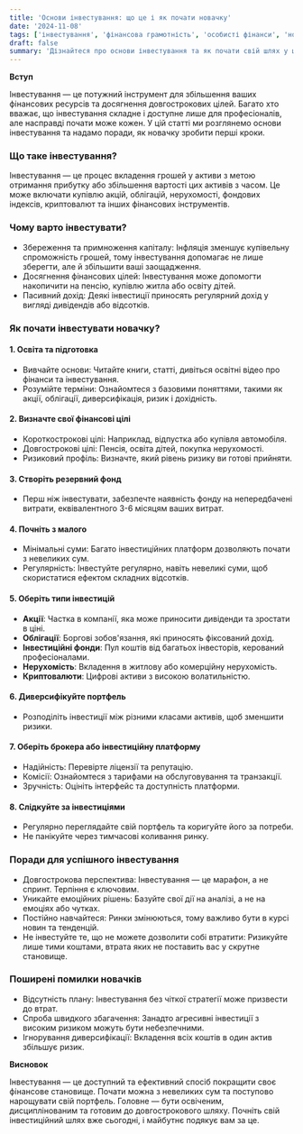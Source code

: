 ```yaml
---
title: 'Основи інвестування: що це і як почати новачку'
date: '2024-11-08'
tags: ['інвестування', 'фінансова грамотність', 'особисті фінанси', 'новачкам']
draft: false
summary: 'Дізнайтеся про основи інвестування та як почати свій шлях у цьому світі. Практичні поради для українських новачків, які хочуть примножити свої заощадження.'
---
```


**Вступ**

Інвестування — це потужний інструмент для збільшення ваших фінансових ресурсів та досягнення довгострокових цілей. Багато хто вважає, що інвестування складне і доступне лише для професіоналів, але насправді почати може кожен. У цій статті ми розглянемо основи інвестування та надамо поради, як новачку зробити перші кроки.

### Що таке інвестування?

Інвестування — це процес вкладення грошей у активи з метою отримання прибутку або збільшення вартості цих активів з часом. Це може включати купівлю акцій, облігацій, нерухомості, фондових індексів, криптовалют та інших фінансових інструментів.

### Чому варто інвестувати?

- Збереження та примноження капіталу: Інфляція зменшує купівельну спроможність грошей, тому інвестування допомагає не лише зберегти, але й збільшити ваші заощадження.
- Досягнення фінансових цілей: Інвестування може допомогти накопичити на пенсію, купівлю житла або освіту дітей.
- Пасивний дохід: Деякі інвестиції приносять регулярний дохід у вигляді дивідендів або відсотків.

### Як почати інвестувати новачку?

#### 1. Освіта та підготовка

- Вивчайте основи: Читайте книги, статті, дивіться освітні відео про фінанси та інвестування.
- Розумійте терміни: Ознайомтеся з базовими поняттями, такими як акції, облігації, диверсифікація, ризик і дохідність.

#### 2. Визначте свої фінансові цілі

- Короткострокові цілі: Наприклад, відпустка або купівля автомобіля.
- Довгострокові цілі: Пенсія, освіта дітей, покупка нерухомості.
- Ризиковий профіль: Визначте, який рівень ризику ви готові прийняти.

#### 3. Створіть резервний фонд

- Перш ніж інвестувати, забезпечте наявність фонду на непередбачені витрати, еквівалентного 3-6 місяцям ваших витрат.

#### 4. Почніть з малого

- Мінімальні суми: Багато інвестиційних платформ дозволяють почати з невеликих сум.
- Регулярність: Інвестуйте регулярно, навіть невеликі суми, щоб скористатися ефектом складних відсотків.

#### 5. Оберіть типи інвестицій

- **Акції**: Частка в компанії, яка може приносити дивіденди та зростати в ціні.
- **Облігації**: Боргові зобов'язання, які приносять фіксований дохід.
- **Інвестиційні фонди**: Пул коштів від багатьох інвесторів, керований професіоналами.
- **Нерухомість**: Вкладення в житлову або комерційну нерухомість.
- **Криптовалюти**: Цифрові активи з високою волатильністю.

#### 6. Диверсифікуйте портфель

- Розподіліть інвестиції між різними класами активів, щоб зменшити ризики.

#### 7. Оберіть брокера або інвестиційну платформу

- Надійність: Перевірте ліцензії та репутацію.
- Комісії: Ознайомтеся з тарифами на обслуговування та транзакції.
- Зручність: Оцініть інтерфейс та доступність платформи.

#### 8. Слідкуйте за інвестиціями

- Регулярно переглядайте свій портфель та коригуйте його за потреби.
- Не панікуйте через тимчасові коливання ринку.

### Поради для успішного інвестування

- Довгострокова перспектива: Інвестування — це марафон, а не спринт. Терпіння є ключовим.
- Уникайте емоційних рішень: Базуйте свої дії на аналізі, а не на емоціях або чутках.
- Постійно навчайтеся: Ринки змінюються, тому важливо бути в курсі новин та тенденцій.
- Не інвестуйте те, що не можете дозволити собі втратити: Ризикуйте лише тими коштами, втрата яких не поставить вас у скрутне становище.

### Поширені помилки новачків

- Відсутність плану: Інвестування без чіткої стратегії може призвести до втрат.
- Спроба швидкого збагачення: Занадто агресивні інвестиції з високим ризиком можуть бути небезпечними.
- Ігнорування диверсифікації: Вкладення всіх коштів в один актив збільшує ризик.

**Висновок**

Інвестування — це доступний та ефективний спосіб покращити своє фінансове становище. Почати можна з невеликих сум та поступово нарощувати свій портфель. Головне — бути освіченим, дисциплінованим та готовим до довгострокового шляху. Почніть свій інвестиційний шлях вже сьогодні, і майбутнє подякує вам за це.
